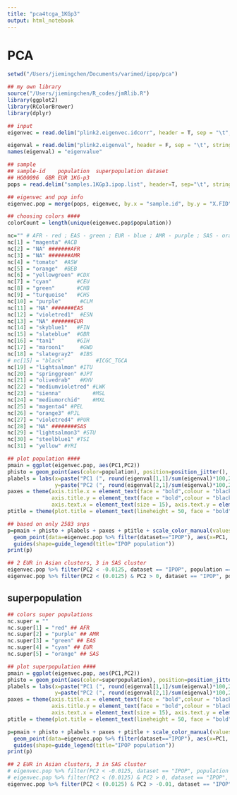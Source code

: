 ```yaml
---
title: "pca4tcga_1KGp3"
output: html_notebook
---
```


# PCA
```r
setwd("/Users/jiemingchen/Documents/varimed/ipop/pca")

## my own library
source("/Users/jiemingchen/R_codes/jmRlib.R")
library(ggplot2)
library(RColorBrewer)
library(dplyr)

## input
eigenvec = read.delim("plink2.eigenvec.idcorr", header = T, sep = "\t", stringsAsFactors = FALSE, na.strings = "")

eigenval = read.delim("plink2.eigenval", header = F, sep = "\t", stringsAsFactors = FALSE, na.strings = "")
names(eigenval) = "eigenvalue"

## sample 
## sample-id	population	superpopulation	dataset
## HG00096	GBR	EUR	1KG-p3
pops = read.delim("samples.1KGp3.ipop.list", header=T, sep="\t", stringsAsFactors=FALSE, na.strings = "")

## eigenvec and pop info
eigenvec.pop = merge(pops, eigenvec, by.x = "sample.id", by.y = "X.FID")

```

```r
## choosing colors ####
colorCount = length(unique(eigenvec.pop$population))

nc="" # AFR - red ; EAS - green ; EUR - blue ; AMR - purple ; SAS - orange
nc[1] = "magenta" #ACB
nc[2] = "NA" #######AFR
nc[3] = "NA" #######AMR
nc[4] = "tomato"  #ASW
nc[5] = "orange"  #BEB
nc[6] = "yellowgreen" #CDX
nc[7] = "cyan"        #CEU
nc[8] = "green"       #CHB
nc[9] = "turquoise"   #CHS
nc[10] = "purple"      #CLM
nc[11] = "NA" #######EAS
nc[12] = "violetred1"  #ESN
nc[13] = "NA" #######EUR
nc[14] = "skyblue1"   #FIN
nc[15] = "slateblue"  #GBR
nc[16] = "tan1"       #GIH
nc[17] = "maroon1"     #GWD
nc[18] = "slategray2"  #IBS
# nc[15] = "black"          #ICGC_TGCA
nc[19] = "lightsalmon" #ITU
nc[20] = "springgreen" #JPT
nc[21] = "olivedrab"   #KHV
nc[22] = "mediumvioletred" #LWK
nc[23] = "sienna"          #MSL
nc[24] = "mediumorchid"    #MXL
nc[25] = "magenta4" #PEL
nc[26] = "orange3" #PJL
nc[27] = "violetred4" #PUR
nc[28] = "NA" ########SAS
nc[29] = "lightsalmon3" #STU
nc[30] = "steelblue1" #TSI
nc[31] = "yellow" #YRI

## plot population ####
pmain = ggplot(eigenvec.pop, aes(PC1,PC2))
phisto = geom_point(aes(color=population), position=position_jitter(), alpha=0.5)
plabels = labs(x=paste("PC1 (", round(eigenval[1,1]/sum(eigenval)*100,2), "%)", sep=""),
               y=paste("PC2 (", round(eigenval[2,1]/sum(eigenval)*100,2), "%)", sep=""))
paxes = theme(axis.title.x = element_text(face = "bold",colour = "black", size = 20),
              axis.title.y = element_text(face = "bold",colour = "black", size = 20),
              axis.text.x = element_text(size = 15), axis.text.y = element_text(size = 15))
ptitle = theme(plot.title = element_text(lineheight = 50, face = "bold", size = 30))

## based on only 2583 snps
p=pmain + phisto + plabels + paxes + ptitle + scale_color_manual(values = nc) +
  geom_point(data=eigenvec.pop %>% filter(dataset=="IPOP"), aes(x=PC1, y=PC2, shape = population), position=position_jitter()) + 
  guides(shape=guide_legend(title="IPOP population"))
print(p)

## 2 EUR in Asian clusters, 3 in SAS cluster
eigenvec.pop %>% filter(PC2 < -0.0125, dataset == "IPOP", population == "EUR") 
eigenvec.pop %>% filter(PC2 < (0.0125) & PC2 > 0, dataset == "IPOP", population == "EUR") 
```
## superpopulation
```r
## colors super populations
nc.super = ""
nc.super[1] = "red" ## AFR
nc.super[2] = "purple" ## AMR
nc.super[3] = "green" ## EAS
nc.super[4] = "cyan" ## EUR
nc.super[5] = "orange" ## SAS

## plot superpopulation ####
pmain = ggplot(eigenvec.pop, aes(PC1,PC2))
phisto = geom_point(aes(color=superpopulation), position=position_jitter(), alpha=0.5)
plabels = labs(x=paste("PC1 (", round(eigenval[1,1]/sum(eigenval)*100,2), "%)", sep=""),
               y=paste("PC2 (", round(eigenval[2,1]/sum(eigenval)*100,2), "%)", sep=""))
paxes = theme(axis.title.x = element_text(face = "bold",colour = "black", size = 20),
              axis.title.y = element_text(face = "bold",colour = "black", size = 20),
              axis.text.x = element_text(size = 15), axis.text.y = element_text(size = 15))
ptitle = theme(plot.title = element_text(lineheight = 50, face = "bold", size = 30))

p=pmain + phisto + plabels + paxes + ptitle + scale_color_manual(values = nc.super) +
  geom_point(data=eigenvec.pop %>% filter(dataset=="IPOP"), aes(x=PC1, y=PC2, shape = population), position=position_jitter()) +
  guides(shape=guide_legend(title="IPOP population"))
print(p)

## 2 EUR in Asian clusters, 3 in SAS cluster
# eigenvec.pop %>% filter(PC2 < -0.0125, dataset == "IPOP", population == "EUR") 
# eigenvec.pop %>% filter(PC2 < (0.0125) & PC2 > 0, dataset == "IPOP", population == "EUR") 
eigenvec.pop %>% filter(PC2 < (0.0125) & PC2 > -0.01, dataset == "IPOP", population == "EUR") 
```

